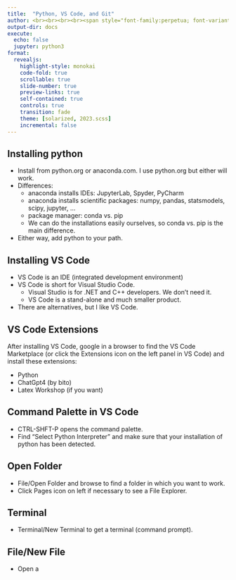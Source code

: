 ```yaml
---
title:  "Python, VS Code, and Git"
author: <br><br><br><br><span style="font-family:perpetua; font-variant:small-caps; color:#606060;">Kerry Back</span><br><br><img src="RiceBusiness-transparent-logo-sm.png"  height=80>
output-dir: docs
execute:
  echo: false
  jupyter: python3
format: 
  revealjs:
    highlight-style: monokai
    code-fold: true
    scrollable: true
    slide-number: true
    preview-links: true
    self-contained: true
    controls: true
    transition: fade
    theme: [solarized, 2023.scss]
    incremental: false
---
```


## Installing python

- Install from python.org or anaconda.com.  I use python.org but either will work.
- Differences:
    - anaconda installs IDEs: JupyterLab, Spyder, PyCharm
    - anaconda installs scientific packages: numpy, pandas, statsmodels, scipy, jupyter, ...
    - package manager: conda vs. pip
    - We can do the installations easily ourselves, so conda vs. pip is the main difference.
- Either way, add python to your path.

## Installing VS Code

- VS Code is an IDE (integrated development environment)
- VS Code is short for Visual Studio Code.  
  - Visual Studio is for .NET and C++ developers.  We don't need it.  
  - VS Code is a stand-alone and much smaller product.
- There are alternatives, but I like VS Code.

## VS Code Extensions

After installing VS Code, google in a browser to find the VS Code Marketplace (or click the Extensions icon on the left panel in VS Code) and install these extensions:

- Python
- ChatGpt4 (by bito)
- Latex Workshop (if you want)

## Command Palette in VS Code

- CTRL-SHFT-P opens the command palette.
- Find "Select Python Interpreter" and make sure that your installation of python has been detected.

## Open Folder

- File/Open Folder and browse to find a folder in which you want to work.
- Click Pages icon on left if necessary to see a File Explorer.

## Terminal

- Terminal/New Terminal to get a terminal (command prompt).

## File/New File

- Open a 